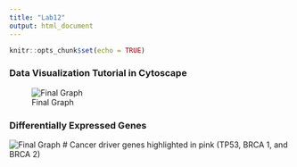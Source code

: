 ```yaml
---
title: "Lab12"
output: html_document
---
```


```r
knitr::opts_chunk$set(echo = TRUE)
```




### Data Visualization Tutorial in Cytoscape

![Final Graph](lab12results.png)

### Differentially Expressed Genes



![Final Graph](diffgenesresults.png)
  # Cancer driver genes highlighted in pink (TP53, BRCA 1, and BRCA 2)




  
  